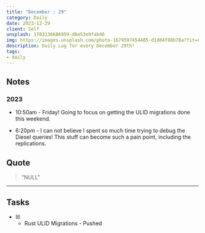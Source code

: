 ```yaml
---
title: "December : 29"
category: Daily
date: 2023-12-29
client: Self
unsplash: 1703136686959-d6e53e9fab46
img: https://images.unsplash.com/photo-1679597454485-d1d04f88b78a?fit=crop&q=85&w=1400&h=700
description: Daily Log for every December 29th!
tags:
- daily
---
```


## Notes

### 2023

- 10:50am - Friday! Going to focus on getting the ULID migrations done this weekend.

- 6:20pm - I can not believe I spent so much time trying to debug the Diesel queries! This stuff can become such a pain point, including the replications.


## Quote

> "NULL"

---

## Tasks

- [X] - Rust ULID Migrations - Pushed